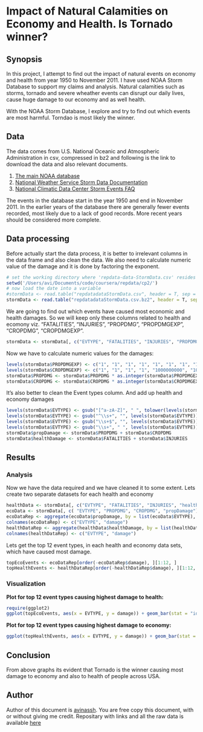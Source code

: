 Impact of Natural Calamities on Economy and Health. Is Tornado winner?
========================================================

## Synopsis

In this project, I attempt to find out the impact of natural events on economy and health from year 1950 to November 2011. I have used NOAA Storm Database to support my claims and analysis. Natural calamities such as storms, tornado and severe wheather events can disrupt our daily lives, cause huge damage to our economy and as well health. 

With the NOAA Storm Database, I explore and try to find out which events are most harmful. Torndao is most likely the winner.

## Data
The data comes from U.S. National Oceanic and Atmospheric Administration in csv, compressed in bz2 and following is the link to download the data and also relevant documents. 

 1. [The main NOAA database](https://d396qusza40orc.cloudfront.net/repdata%2Fdata%2FStormData.csv.bz2)
 2. [National Weather Service Storm Data Documentation](https://d396qusza40orc.cloudfront.net/repdata%2Fpeer2_doc%2Fpd01016005curr.pdf)
 3. [National Climatic Data Center Storm Events FAQ](https://d396qusza40orc.cloudfront.net/repdata%2Fpeer2_doc%2FNCDC%20Storm%20Events-FAQ%20Page.pdf)

The events in the database start in the year 1950 and end in November 2011. In the earlier years of the database there are generally fewer events recorded, most likely due to a lack of good records. More recent years should be considered more complete.

## Data processing
Before actually start the data process, it is better to irrelevant columns in the data frame and also clean the data. We also need to calculate numeric value of the damage and it is done by factoring the exponent. 

```r
# set the working directory where 'repdata-data-StormData.csv' resides
setwd('/Users/avi/Documents/code/coursera/repdata/cp2/')
# now load the date into a variable
#stormData <- read.table("repdatadataStormData.csv", header = T, sep = ",")
stormData <- read.table("repdatadataStormData.csv.bz2", header = T, sep = ",")
```

We are going to find out which events have caused most economic and health damages. So we will keep only these columns related to health and ecomony viz. "FATALITIES", "INJURIES", "PROPDMG", "PROPDMGEXP", "CROPDMG", "CROPDMGEXP".

```r
stormData <- stormData[, c("EVTYPE", "FATALITIES", "INJURIES", "PROPDMG", "PROPDMGEXP", "CROPDMG", "CROPDMGEXP")]
```

Now we have to calculate numeric values for the damages:
```r
levels(stormData$PROPDMGEXP) <- c("1", "1", "1", "1", "1", "1", "1", "1", "1", "1", "1", "1", "1", "1000000000", "1", "1", "1000", "1000000", "1000000")
levels(stormData$CROPDMGEXP) <- c("1", "1", "1", "1", "1000000000", "1000", "1000", "1000000", "1000000")
stormData$PROPDMG <- stormData$PROPDMG * as.integer(stormData$PROPDMGEXP)
stormData$CROPDMG <- stormData$CROPDMG * as.integer(stormData$CROPDMGEXP)
```

It's also better to clean the Event types column. And add up health and economy damages
```r
levels(stormData$EVTYPE) <- gsub("[^a-zA-Z]", " ", tolower(levels(stormData$EVTYPE)))
levels(stormData$EVTYPE) <- gsub("^\\s+", "", levels(stormData$EVTYPE))
levels(stormData$EVTYPE) <- gsub("\\s+$", "", levels(stormData$EVTYPE))
levels(stormData$EVTYPE) <- gsub("\\s+", " ", levels(stormData$EVTYPE))
stormData$propDamage <- stormData$PROPDMG + stormData$CROPDMG
stormData$healthDamage <- stormData$FATALITIES + stormData$INJURIES
```

## Results
### Analysis
Now we have the data required and we have cleaned it to some extent. Lets create two separate datasets for each health and economy 
```r
healthData <- stormData[, c("EVTYPE", "FATALITIES", "INJURIES", "healthDamage")]
ecoData <- stormData[, c( "EVTYPE", "PROPDMG", "CROPDMG", "propDamage")]
ecoDataRep <- aggregate(ecoData$propDamage, by = list(ecoData$EVTYPE), FUN = sum, na.rm = TRUE)
colnames(ecoDataRep) <- c("EVTYPE", "damage")
healthDataRep <- aggregate(healthData$healthDamage, by = list(healthData$EVTYPE), FUN = sum, na.rm = TRUE)
colnames(healthDataRep) <- c("EVTYPE", "damage")
```

Lets get the top 12 event types, in each health and economy data sets, which have caused most damage.
```r
topEcoEvents <- ecoDataRep[order(-ecoDataRep$damage), ][1:12, ]
topHealthEvents <- healthDataRep[order(-healthDataRep$damage), ][1:12, ]
```

### Visualization
**Plot for top 12 event types causing highest damage to health:**

```r
require(ggplot2)
ggplot(topEcoEvents, aes(x = EVTYPE, y = damage)) + geom_bar(stat = "identity", aes(fill = damage), position = "dodge") + theme(axis.text.x = element_text(angle = 45, hjust = 1)) + xlab("Event Type") + ylab("Damage") + ggtitle("Event damages with respect to population health across USA")
```

**Plot for top 12 event types causing highest damage to economy:**

```r
ggplot(topHealthEvents, aes(x = EVTYPE, y = damage)) + geom_bar(stat = "identity", aes(fill = damage), position = "dodge") + theme(axis.text.x = element_text(angle = 45, hjust = 1)) + xlab("Event Type") + ylab("Damage") + ggtitle("Event damages with respect to economy across USA")
```

## Conclusion
From above graphs its evident that Tornado is the winner causing most damage to economy and also to health of people across USA.

## Author
Author of this document is [avinassh](http://github.com/avinassh). You are free copy this document, with or without giving me credit. Repositary with links and all the raw data is available [here](https://github.com/avinassh/repdata-cp2)